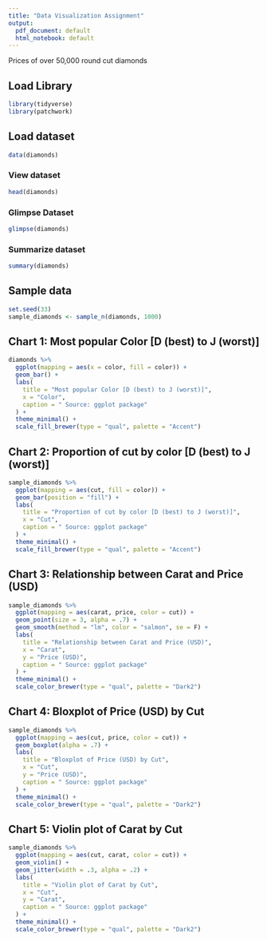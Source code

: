 ```yaml
---
title: "Data Visualization Assignment"
output:
  pdf_document: default
  html_notebook: default
---
```

Prices of over 50,000 round cut diamonds

## Load Library

```r
library(tidyverse)
library(patchwork)
```

## Load dataset

```r
data(diamonds)
```

### View dataset

```r
head(diamonds)
```

### Glimpse Dataset

```r
glimpse(diamonds)
```

### Summarize dataset

```r
summary(diamonds)
```

## Sample data

```r
set.seed(33)
sample_diamonds <- sample_n(diamonds, 1000)
```

## Chart 1: Most popular Color [D (best) to J (worst)]

```r
diamonds %>%
  ggplot(mapping = aes(x = color, fill = color)) +
  geom_bar() +
  labs(
    title = "Most popular Color [D (best) to J (worst)]",
    x = "Color",
    caption = " Source: ggplot package"
  ) +
  theme_minimal() +
  scale_fill_brewer(type = "qual", palette = "Accent")
```

## Chart 2: Proportion of cut by color [D (best) to J (worst)]

```r
sample_diamonds %>%
  ggplot(mapping = aes(cut, fill = color)) +
  geom_bar(position = "fill") +
  labs(
    title = "Proportion of cut by color [D (best) to J (worst)]",
    x = "Cut",
    caption = " Source: ggplot package"
  ) +
  theme_minimal() +
  scale_fill_brewer(type = "qual", palette = "Accent")
```

## Chart 3: Relationship between Carat and Price (USD)

```r
sample_diamonds %>%
  ggplot(mapping = aes(carat, price, color = cut)) +
  geom_point(size = 3, alpha = .7) +
  geom_smooth(method = "lm", color = "salmon", se = F) +
  labs(
    title = "Relationship between Carat and Price (USD)",
    x = "Carat",
    y = "Price (USD)",
    caption = " Source: ggplot package"
  ) +
  theme_minimal() +
  scale_color_brewer(type = "qual", palette = "Dark2")
```

## Chart 4: Bloxplot of Price (USD) by Cut

```r
sample_diamonds %>%
  ggplot(mapping = aes(cut, price, color = cut)) +
  geom_boxplot(alpha = .7) +
  labs(
    title = "Bloxplot of Price (USD) by Cut",
    x = "Cut",
    y = "Price (USD)",
    caption = " Source: ggplot package"
  ) +
  theme_minimal() +
  scale_color_brewer(type = "qual", palette = "Dark2")
```

## Chart 5: Violin plot of Carat by Cut

```r
sample_diamonds %>%
  ggplot(mapping = aes(cut, carat, color = cut)) +
  geom_violin() +
  geom_jitter(width = .3, alpha = .2) +
  labs(
    title = "Violin plot of Carat by Cut",
    x = "Cut",
    y = "Carat",
    caption = " Source: ggplot package"
  ) +
  theme_minimal() +
  scale_color_brewer(type = "qual", palette = "Dark2")
```
